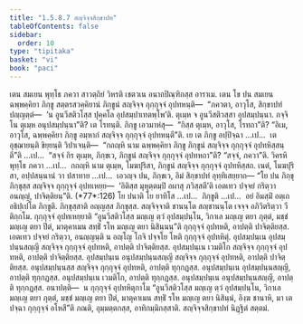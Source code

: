```yaml
---
title: "1.5.8.7 สญฺจิจฺจสิกฺขาปท"
tableOfContents: false
sidebar:
  order: 10
type: "tipitaka"
basket: "vi"
book: "paci"
---
```



<DynamicBreadcrumb />

<Division number="464" book="paci">

<Paragraph number="1379" book="paci">
เตน สมเยน พุทฺโธ ภควา สาวตฺถิยํ วิหรติ เชตวเน อนาถปิณฺฑิกสฺส อาราเม. เตน โข ปน สมเยน ฉพฺพคฺคิยา ภิกฺขู สตฺตรสวคฺคิยานํ ภิกฺขูนํ สญฺจิจฺจ กุกฺกุจฺจํ อุปทหนฺติ—  “ภควตา, อาวุโส, สิกฺขาปทํ ปญฺญตฺตํ—  ‘น อูนวีสติวโสฺส ปุคฺคโล อุปสมฺปาเทตพฺโพ’ติ. ตุเมฺห จ อูนวีสติวสฺสา อุปสมฺปนฺนา. กจฺจิ โน ตุเมฺห อนุปสมฺปนฺนา”ติ? เต โรทนฺติ. ภิกฺขู เอวมาหํสุ—  “กิสฺส ตุเมฺห, อาวุโส, โรทถา”ติ? “อิเม, อาวุโส, ฉพฺพคฺคิยา ภิกฺขู อมฺหากํ สญฺจิจฺจ กุกฺกุจฺจํ อุปทหนฺตี”ติ.
</Paragraph>

<Paragraph number="1380" book="paci">
เย เต ภิกฺขู อปฺปิจฺฉา …เป…  เต อุชฺฌายนฺติ ขิยฺยนฺติ วิปาเจนฺติ—  “กถญฺหิ นาม ฉพฺพคฺคิยา ภิกฺขู ภิกฺขูนํ สญฺจิจฺจ กุกฺกุจฺจํ อุปทหิสฺสนฺตี”ติ …เป…  “สจฺจํ กิร ตุเมฺห, ภิกฺขเว, ภิกฺขูนํ สญฺจิจฺจ กุกฺกุจฺจํ อุปทหถา”ติ? “สจฺจํ, ภควา”ติ. วิครหิ พุทฺโธ ภควา …เป…  กถญฺหิ นาม ตุเมฺห, โมฆปุริสา, ภิกฺขูนํ สญฺจิจฺจ กุกฺกุจฺจํ อุปทหิสฺสถ. เนตํ, โมฆปุริสา, อปฺปสนฺนานํ วา ปสาทาย …เป…  เอวญฺจ ปน, ภิกฺขเว, อิมํ สิกฺขาปทํ อุทฺทิเสยฺยาถ—
</Paragraph>

</Division>
<Division number="465" book="paci">

<Paragraph number="1381" book="paci">
<Emphasis>“โย ปน ภิกฺขุ ภิกฺขุสฺส สญฺจิจฺจ กุกฺกุจฺจํ อุปทเหยฺย—  ‘อิติสฺส มุหุตฺตมฺปิ อผาสุ ภวิสฺสตี’ติ เอตเทว ปจฺจยํ กริตฺวา อนญฺญํ, ปาจิตฺติยนฺ”</Emphasis>ติ. (*77*:<Emphasis>126</Emphasis>)
</Paragraph>

</Division>
<Division number="466" book="paci">

<Paragraph number="1382" book="paci">
<Emphasis>โย ปนา</Emphasis>ติ โย ยาทิโส …เป…  <Emphasis>ภิกฺขู</Emphasis>ติ …เป…  อยํ อิมสฺมิํ อตฺเถ อธิปฺเปโต ภิกฺขูติ.
</Paragraph>

<Paragraph number="1383" book="paci">
<Emphasis>ภิกฺขุสฺสา</Emphasis>ติ อญฺญสฺส ภิกฺขุสฺส.
</Paragraph>

<Paragraph number="1384" book="paci">
<Emphasis>สญฺจิจฺจา</Emphasis>ติ ชานนฺโต สญฺชานนฺโต เจจฺจ อภิวิตริตฺวา วีติกฺกโม.
</Paragraph>

<Paragraph number="1385" book="paci">
<Emphasis>กุกฺกุจฺจํ อุปทเหยฺยา</Emphasis>ติ “อูนวีสติวโสฺส มญฺเญ ตฺวํ อุปสมฺปนฺโน, วิกาเล มญฺเญ ตยา ภุตฺตํ, มชฺชํ มญฺเญ ตยา ปีตํ, มาตุคาเมน สทฺธิํ รโห มญฺเญ ตยา นิสินฺนนฺ”ติ กุกฺกุจฺจํ อุปทหติ, อาปตฺติ ปาจิตฺติยสฺส.
</Paragraph>

<Paragraph number="1386" book="paci">
<Emphasis>เอตเทว ปจฺจยํ กริตฺวา, อนญฺญนฺ</Emphasis>ติ น อญฺโญ โกจิ ปจฺจโย โหติ กุกฺกุจฺจํ อุปทหิตุํ.
</Paragraph>

</Division>
<Division number="467" book="paci">

<Paragraph number="1387" book="paci">
อุปสมฺปนฺเน อุปสมฺปนฺนสญฺญี สญฺจิจฺจ กุกฺกุจฺจํ อุปทหติ, อาปตฺติ ปาจิตฺติยสฺส. อุปสมฺปนฺเน เวมติโก สญฺจิจฺจ กุกฺกุจฺจํ อุปทหติ, อาปตฺติ ปาจิตฺติยสฺส. อุปสมฺปนฺเน อนุปสมฺปนฺนสญฺญี สญฺจิจฺจ กุกฺกุจฺจํ อุปทหติ, อาปตฺติ ปาจิตฺติยสฺส.
</Paragraph>

<Paragraph number="1388" book="paci">
อนุปสมฺปนฺนสฺส สญฺจิจฺจ กุกฺกุจฺจํ อุปทหติ, อาปตฺติ ทุกฺกฏสฺส. อนุปสมฺปนฺเน อุปสมฺปนฺนสญฺญี, อาปตฺติ ทุกฺกฏสฺส. อนุปสมฺปนฺเน เวมติโก, อาปตฺติ ทุกฺกฏสฺส. อนุปสมฺปนฺเน อนุปสมฺปนฺนสญฺญี, อาปตฺติ ทุกฺกฏสฺส.
</Paragraph>

</Division>
<Division number="468" book="paci">

<Paragraph number="1389" book="paci">
อนาปตฺติ—  น กุกฺกุจฺจํ อุปทหิตุกาโม “อูนวีสติวโสฺส มญฺเญ ตฺวํ อุปสมฺปนฺโน, วิกาเล มญฺเญ ตยา ภุตฺตํ, มชฺชํ มญฺเญ ตยา ปีตํ, มาตุคาเมน สทฺธิํ รโห มญฺเญ ตยา นิสินฺนํ, อิงฺฆ ชานาหิ, มา เต ปจฺฉา กุกฺกุจฺจํ อโหสี”ติ ภณติ, อุมฺมตฺตกสฺส, อาทิกมฺมิกสฺสาติ.

</Paragraph>
</Division>

<Paragraph number="1390" type="center" book="paci">
สญฺจิจฺจสิกฺขาปทํ นิฏฺฐิตํ สตฺตมํ.
</Paragraph>